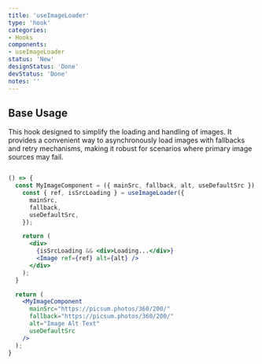 ```yaml
---
title: 'useImageLoader'
type: 'hook'
categories:
- Hooks
components:
- useImageLoader
status: 'New'
designStatus: 'Done'
devStatus: 'Done'
notes: ''
---
```


## Base Usage
This hook designed to simplify the loading and handling of images. It provides a convenient
way to asynchronously load images with fallbacks and retry mechanisms, making it robust for scenarios where primary
image sources may fail.

```jsx live

() => {
  const MyImageComponent = ({ mainSrc, fallback, alt, useDefaultSrc }) => {
    const { ref, isSrcLoading } = useImageLoader({
      mainSrc,
      fallback,
      useDefaultSrc,
    });

    return (
      <div>
        {isSrcLoading && <div>Loading...</div>}
        <Image ref={ref} alt={alt} />
      </div>
    );
  }

  return (
    <MyImageComponent
      mainSrc="https://picsum.photos/360/200/"
      fallback="https://picsum.photos/360/200/"
      alt="Image Alt Text"
      useDefaultSrc
    />
  );
}
```